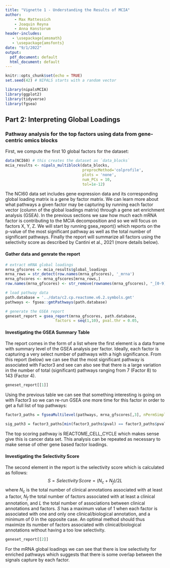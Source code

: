 ---
title: "Vignette 1 - Understanding the Results of MCIA"
author:
    - Max Mattessich
    - Joaquin Reyna
    - Anna Konstorum
header-includes:
   - \usepackage{amsmath}
   - \usepackage{amsfonts}
date: "9/1/2022"
output:
  pdf_document: default
  html_document: default
---

\newcommand{\mb}[1]{\mathbf{#1}}
\newcommand{\var}{\text{var}}
\newcommand{\cov}{\text{cov}}

```{r setup, include=FALSE}
knitr::opts_chunk$set(echo = TRUE)
set.seed(42) # NIPALS starts with a random vector
```

```{r, echo=FALSE,include=FALSE}
library(nipalsMCIA)
library(ggplot2)
library(tidyverse)
library(fgsea)
```

## Part 2: Interpreting Global Loadings
### Pathway analysis for the top factors using data from gene-centric omics blocks 

First, we compute the first 10 global factors for the dataset:
```{r,warning=FALSE,message=FALSE,fig.height=3}
data(NCI60) # this creates the dataset as `data_blocks`
mcia_results <- nipals_multiblock(data_blocks,
                                  preprocMethod='colprofile',
                                  plots = 'none',
                                  num_PCs = 10,
                                  tol=1e-12)
```

The NCI60 data set includes gene expression data and its corresponding global loading matrix is a gene by factor matrix.  We can learn more about what pathways a given factor may be capturing by running each factor vector (column of the global loadings matrix) through a gene set enrichment analysis (GSEA). In the previous sections we saw how much each mRNA factor is contributing to the MCIA decomposition and so we will focus on factors X, Y, Z. We will start by running gsea_report() which reports on the p-value of the most significant pathway as well as the total number of significant pathways. Finally the report will summarize all factors using the selectivity score as described by Cantini et al., 2021 (more details below).

#### Gather data and genrate the report
```{r, warning=FALSE}
# extract mRNA global loadings
mrna_gfscores <- mcia_results$global_loadings
mrna_rows = str_detect(row.names(mrna_gfscores), '_mrna')
mrna_gfscores <- mrna_gfscores[mrna_rows,]
row.names(mrna_gfscores) <- str_remove(rownames(mrna_gfscores), "_[0-9]*_.*")

# load pathway data
path.database = '../data/c2.cp.reactome.v6.2.symbols.gmt'
pathways <- fgsea::gmtPathways(path.database)

# generate the GSEA report 
geneset_report = gsea_report(mrna_gfscores, path.database,
                      factors = seq(1,10), pval.thr = 0.05,                            nproc=4) 
```
#### Investigating the GSEA Summary Table
The report comes in the form of a list where the first element is a data frame with summary level of the GSEA analysis per factor. Ideally, each factor is capturing a very select number of pathways with a high significance. From this report (below) we can see that the most significant pathway is associated with Factor3 and see can also see that there is a large variation in the number of total (significant) pathways ranging from 7 (Factor 8) to 143 (Factor 4).
```{r}
geneset_report[[1]]
```
Using the previous table we can see that something interesting is going on with Factor3 so we can re-run GSEA one more time for this factor in order to get a full list of top pathways:

```{r}
factor3_paths = fgseaMultilevel(pathways, mrna_gfscores[,3], nPermSimple = 10000, minSize=15, nproc = 4, maxSize=500)

sig_path3 = factor3_paths[min(factor3_paths$pval) == factor3_paths$pval,]
```

The top scoring pathway is REACTOME_CELL_CYCLE which makes sense give this is cancer data set. This analysis can be repeated as necessary to make sense of other gene based factor loadings. 

#### Investigating the Selectivity Score
The second element in the report is the selectivity score which is calculated as follows:
$$
    S = Selectivity\,Score = (N_c + N_f) / 2L
$$
where $N_c$ is the total number of clinical annotations associated with at least a factor, $N_f$ the total number of factors associated with at least a clinical annotation, and $L$ the total number of associations between clinical annotations and factors. $S$ has a maximum value of 1 when each factor is associated with one and only one clinical/biological annotation, and a minimum of 0 in the opposite case. An optimal method should thus maximize its number of factors associated with clinical/biological annotations without having a too low selectivity.

```{r}
geneset_report[[2]]
```

For the mRNA global loadings we can see that there is low selectivity for enriched pathways which suggests that there is some overlap between the signals capture by each factor.

